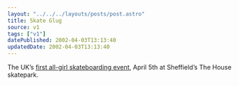 ```yaml
---
layout: "../../../layouts/posts/post.astro"
title: Skate Glug
source: v1
tags: ["v1"]
datePublished: 2002-04-03T13:13:40
updatedDate: 2002-04-03T13:13:40
---
```


The UK&#8217;s [first all-girl skateboarding event][1], April 5th at Sheffield&#8217;s The House skatepark.

[1]: http://www.geocities.com/girlsskateout/
